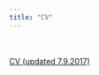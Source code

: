```yaml
---
title: "CV"
---
```

<br><br>
[CV (updated 7.9.2017)](C:/Users/mr.saar/personal-site/SAAR ALON BARKAT CV 7.9.17.pdf)
<br><br>
